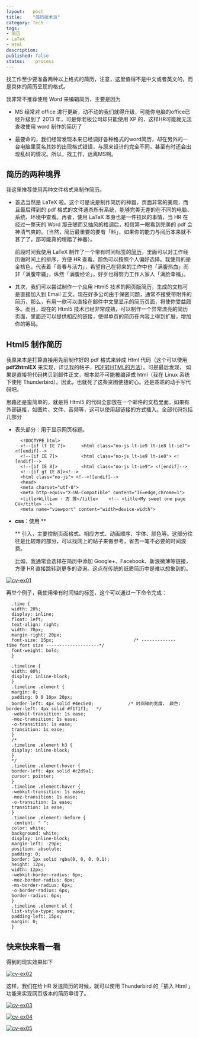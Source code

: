 ```yaml
---
layout:   post
title:    "简历技术派"
category: Tech 
tags:     
- 简历
- LaTeX
- Html
description: 
published: false
status:    process
---
```


找工作至少要准备两种以上格式的简历，注意，这里值得不是中文或者英文的，而是具体的简历呈现的格式。

我非常不推荐使用 Word 来编辑简历，主要是因为

- MS 经常对 office 进行更新，动不动的我们就得升级，可能你电脑的office已经升级到了 2013 年，可是你老板公司却只能使用 XP 的，这样HR可能就无法查收使用 word 制作的简历了

- 最要命的，我们经常发现本来已经调好各种格式的word简历，却在另外的一台电脑里莫名其妙的出现格式错误，与原来设计的完全不同，甚至有时还会出现乱码的情况。所以，找工作，远离MS啊。

## 简历的两种境界

我这里推荐使用两种文件格式来制作简历。

<!-- more -->

- 首选当然是 LaTeX 啦。这个可是说是制作简历的神器，页面非常的美观，而且最后得到的 pdf 格式的文件通杀所有系统，能够完美无差的在不同的电脑、系统、环境中查看。再者，使用 LaTeX 本身也是一件拉风的事情，当 HR 在经过一整天的 Word 那丑陋而又抽风的格调后，相信第一眼看到完美的 pdf 会神清气爽的。（当然，简历最重要的要有「料」，如果你的能力与阅历本来就不甚了了，那可能真的埋踏了神器）。
    
  前段时间我使用 LaTeX 制作了一个带有时间标签的[简历](http://williamlfang.qiniudn.com/cv/william_cn.pdf)，里面可以对工作经历做时间上的排序，方便 HR 查看。颜色可以按照个人偏好选择。我使用的是金桔色，代表着「青春与活力」，希望自己在将来的工作中也「满腹热血」而非「满腹牢骚」，纵然「满腹经论」，好歹也得努力工作人家人「满脸幸福」。

- 其次，我们可以尝试制作一个应用 Html5 技术的网页版简历，生成的文档可是直接加入到 Email 正文。现在好多公司由于保密问题，通常不接受带附件的简历，那么，有用一款可以直接在邮件中文里显示的简历页面，将使你受益颇多。而且，现在的 Html5 技术已经非常成熟，可以制作一个异常漂亮的简历页面，里面还可以提供相应的链接，使得单页的简历在内容上得到扩展，增加你的筹码。

## Html5 制作简历

我原来本是打算直接用先前制作好的 pdf 格式来转成 Html 代码（这个可以使用 **pdf2htmlEX** 来实现，详见我的帖子，[PDF转HTML的方法](http://williamlfang.github.io/cn/2014/03/30/pdf-zhuan-html-de-fang-fa/)）。可是最后发现， 如果是直接将代码拷贝到邮件正文，根本就不可能被编译成 html（我在 Linux 系统下使用 Thunderbird）。因此，也就死了这条贪图便捷的心。还是乖乖的动手写代码吧。
  
思路还是蛮简单的，就是将 Html5 的代码全部放在一个邮件的文档里面。如果有外部链接，如图片、文件、音频等，这可以使用超链接的方式插入。全部代码包括几部分

- 表头部分：用于显示网页标题。

        <!DOCTYPE html>
        <!--[if lt IE 7]>      <html class="no-js lt-ie9 lt-ie8 lt-ie7"> <![endif]-->
        <!--[if IE 7]>         <html class="no-js lt-ie9 lt-ie8"> <![endif]-->
        <!--[if IE 8]>         <html class="no-js lt-ie9"> <![endif]-->
        <!--[if gt IE 8]><!--> 
        <html class="no-js"> <!--<![endif]-->
        <head>
        <meta charset="utf-8">
        <meta http-equiv="X-UA-Compatible" content="IE=edge,chrome=1">
        <title>William · 方 莲</title>  	<!-- <title>My sweet one page CV</title> -->
        <meta name="viewport" content="width=device-width">

- **css**：使用 **<style type="text/css"> </style>** 引入，主要控制页面格式、相应方式、动画顺序、字体、颜色等。这部分往往是比较难的部分，可以找网上的帖子来做参考，省去一笔不必要的时间浪费。

  比如，我通常会选择在简历中添加 Google+、Facebook、新浪微薄等链接，方便 HR 直接跳转到更多的咨询。这点在传统的纸质简历中是难以想象到的。
  
[![cv-ex01](/cn/assets/images/r-figures/2014-03-31-jian-li-ji-shu-pai/cn-ex01.png)](/cn/assets/images/r-figures/2014-03-31-jian-li-ji-shu-pai/cv-ex01.png)
  
  再举个例子，我使用带有时间轴的标签，这个可以通过一下命令完成：
  
      .time {
      width: 20%;
      display: inline;
      float: left;
      text-align: right;
      width: 70px;
      margin-right: 20px;
      font-size: 15px;                              /* -------------   time font size --------------------*/
      font-weight: bold;
      }
      
      .timeline {
      width: 80%;
      display: inline-block;
      }
      .timeline .element {
      margin: 0;
      padding: 0 0 10px 20px;
      border-left: 4px solid #4ec5e0;             /* 时间轴的宽度， 颜色: border-left: 4px solid #f1f1f1;   */
      -webkit-transition: 1s ease;
      -moz-transition: 1s ease;
      -o-transition: 1s ease;
      transition: 1s ease;
      }
      /*
      .timeline .element h3 {
      display: inline-block;
      }
      */
      .timeline .element:hover {
      border-left: 4px solid #c2d9a1;
      cursor: pointer;
      }
      .timeline .element:hover {
      -webkit-transition: 1s ease;
      -moz-transition: 1s ease;
      -o-transition: 1s ease;
      transition: 1s ease;
      }
      .timeline .element::before {
       content: " ";
      color: white;
      background: white;
      display: inline-block;
      margin-left: -29px;
      position: absolute;
      padding: 0;
      border: 1px solid rgba(0, 0, 0, 0.1);
      height: 12px;
      width: 12px;
      -webkit-border-radius: 6px;
      -moz-border-radius: 6px;
      -ms-border-radius: 6px;
      -o-border-radius: 6px;
      border-radius: 6px;
      }
      .timeline .element ul {
      list-style-type: square;
      padding-left: 15px;
      margin: 0;
      }

## 快来快来看一看

  得到的现实效果如下
  
[![cv-ex02](/cn/assets/images/r-figures/2014-03-31-jian-li-ji-shu-pai/cn-ex02.png)](/cn/assets/images/r-figures/2014-03-31-jian-li-ji-shu-pai/cv-ex02.png)
  
  这样，我们在给 HR 发送简历的时候，就可以使用 Thunderbird 的「插入 Html 」功能来实现网页版本的简历申请了。
  
[![cv-ex03](/cn/assets/images/r-figures/2014-03-31-jian-li-ji-shu-pai/cn-ex03.png)](/cn/assets/images/r-figures/2014-03-31-jian-li-ji-shu-pai/cv-ex03.png)
    
[![cv-ex04](/cn/assets/images/r-figures/2014-03-31-jian-li-ji-shu-pai/cn-ex04.png)](/cn/assets/images/r-figures/2014-03-31-jian-li-ji-shu-pai/cv-ex04.png)
  
[![cv-ex05](/cn/assets/images/r-figures/2014-03-31-jian-li-ji-shu-pai/cn-ex04.png)](/cn/assets/images/r-figures/2014-03-31-jian-li-ji-shu-pai/cv-ex05.png)

  
  
  
  
